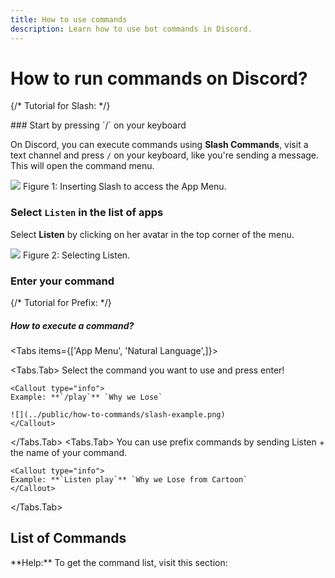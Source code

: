 ```yaml
---
title: How to use commands
description: Learn how to use bot commands in Discord.
---
```



# How to run commands on Discord?

{/* Tutorial for Slash: */}

<Steps>
### Start by pressing `/` on your keyboard

On Discord, you can execute commands using **Slash Commands**, visit a text channel and press `/` on your keyboard, like you're sending a message. This will open the command menu.

![](../public/how-to-commands/inserting-slash.png)
Figure 1: Inserting Slash to access the App Menu.

### Select `Listen` in the list of apps

Select **Listen** by clicking on her avatar in the top corner of the menu.

![](../public/how-to-commands/selecting-listen.png)
Figure 2: Selecting Listen.

### Enter your command

{/* Tutorial for Prefix: */}

##### How to execute a command?

<Tabs items={['App Menu', 'Natural Language',]}>

  <Tabs.Tab>
    Select the command you want to use and press enter!
  
    <Callout type="info">
    Example: **`/play`** `Why we Lose`

    ![](../public/how-to-commands/slash-example.png)
    </Callout>

  </Tabs.Tab>
  <Tabs.Tab>
    You can use prefix commands by sending Listen + the name of your command.

    <Callout type="info">
    Example: **`Listen play`** `Why we Lose from Cartoon`
    </Callout>

  </Tabs.Tab>
</Tabs>
</Steps>

## List of Commands

<Callout type="default" emoji="">
  **Help:** To get the command list, visit this section:
</Callout>
